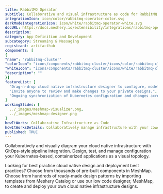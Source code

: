 ```yaml
---
title: RabbitMQ Operator
subtitle: Collaborative and visual infrastructure as code for RabbitMQ Operator
integrationIcon: icon/color/rabbitmq-operator-color.svg
darkModeIntegrationIcon: icon/white/rabbitmq-operator-white.svg
docURL: https://docs.meshery.io/extensibility/integrations/rabbitmq-operator
description: 
category: App Definition and Development
subcategory: Streaming & Messaging
registrant: artifacthub
components: [
{
"name": "rabbitmq-cluster"
"colorIcon": "icons/components/rabbitmq-cluster/icons/color/rabbitmq-cluster-color.svg"
"whiteIcon": "icons/components/rabbitmq-cluster/icons/white/rabbitmq-cluster-white.svg"
"description": ""
}]
featureList: [
  "Drag-n-drop cloud native infrastructure designer to configure, model, and deploy your workloads.",
  "Invite anyone to review and make changes to your private designs.",
  "Ongoing synchronization of Kubernetes configuration and changes across any number of clusters."
]
workingSlides: [
  ../_images/meshmap-visualizer.png,
  ../_images/meshmap-designer.png
]
howItWorks: Collaborative Infrastructure as Code
howItWorksDetails: Collaboratively manage infrastructure with your coworkers synchronously sharing the same designs.
published: TRUE
---
```

<p>

</p>
<p>
    Collaboratively and visually diagram your cloud native infrastructure with GitOps-style pipeline integration. Design, test, and manage configuration your Kubernetes-based, containerized applications as a visual topology.
</p>
<p>
    Looking for best practice cloud native design and deployment best practices? Choose from thousands of pre-built components in MeshMap. Choose from hundreds of ready-made design patterns by importing templates from Meshery Catalog or use our low code designer, MeshMap, to create and deploy your own cloud native infrastructure designs.
</p>
